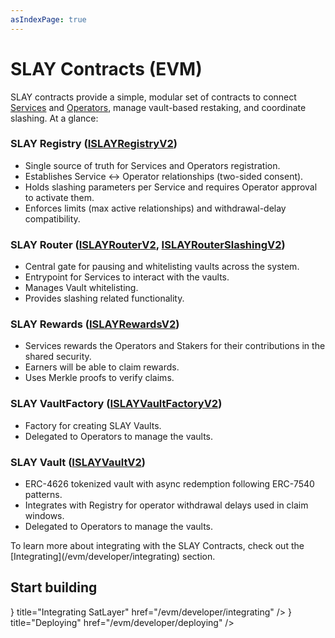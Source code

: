 ```yaml
---
asIndexPage: true
---
```



# SLAY Contracts (EVM)

SLAY contracts provide a simple, modular set of contracts to connect [Services](/architecture/services) and [Operators](/architecture/operators), manage vault-based restaking, and coordinate slashing. At a glance:

### SLAY Registry ([ISLAYRegistryV2](/evm/contracts/ISLAYRegistryV2.sol))
- Single source of truth for Services and Operators registration.
- Establishes Service ↔ Operator relationships (two-sided consent).
- Holds slashing parameters per Service and requires Operator approval to activate them.
- Enforces limits (max active relationships) and withdrawal-delay compatibility.

### SLAY Router ([ISLAYRouterV2](/evm/contracts/ISLAYRouterV2.sol), [ISLAYRouterSlashingV2](/evm/contracts/ISLAYRouterSlashingV2.sol))
- Central gate for pausing and whitelisting vaults across the system.
- Entrypoint for Services to interact with the vaults.
- Manages Vault whitelisting.
- Provides slashing related functionality.

### SLAY Rewards ([ISLAYRewardsV2](/evm/contracts/ISLAYRewardsV2.sol))
- Services rewards the Operators and Stakers for their contributions in the shared security.
- Earners will be able to claim rewards.
- Uses Merkle proofs to verify claims.

### SLAY VaultFactory ([ISLAYVaultFactoryV2](/evm/contracts/ISLAYVaultFactoryV2.sol))
- Factory for creating SLAY Vaults.
- Delegated to Operators to manage the vaults.

### SLAY Vault ([ISLAYVaultV2](/evm/contracts/ISLAYVaultV2.sol))
- ERC-4626 tokenized vault with async redemption following ERC-7540 patterns.
- Integrates with Registry for operator withdrawal delays used in claim windows.
- Delegated to Operators to manage the vaults.

<Callout type="info">
    To learn more about integrating with the SLAY Contracts, check out the [Integrating](/evm/developer/integrating) section.
</Callout>

## Start building

<Cards num={3}>
  <Cards.Card icon={<CubeIcon />} title="Integrating SatLayer" href="/evm/developer/integrating" />
  <Cards.Card icon={<ShieldCheckIcon />} title="Deploying" href="/evm/developer/deploying" />
</Cards>

